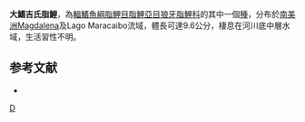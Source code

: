 {{Speciesbox 

| genus = Gilbertolus
| species = alatus
| status = NE
| status_system = IUCN3.1
| authority =  [[Steindachner|Steindachner]], 1878
| synonyms = *''Anacyrtus alatus''<br /><small>Steindachner, 1878</small>
}}
'''大鰭吉氏脂鯉'''，為[[輻鰭魚綱|輻鰭魚綱]][[脂鯉目|脂鯉目]][[脂鯉亞目|脂鯉亞目]][[狼牙脂鯉科|狼牙脂鯉科]]的其中一個[[種|種]]，分布於[[南美洲|南美洲]]Magdalena及Lago Maracaibo流域，體長可達9.6公分，棲息在河川底中層水域，生活習性不明。

==参考文献==
{{refbegin}}
*{{FishBase_species|genus=Gilbertolus|species=alatus|year=2013|month=8}}
{{refend}}
{{魚類小作品}}
{{Taxonbar|from=Q5612789}}

[[Category:吉氏脂鯉屬|D]]